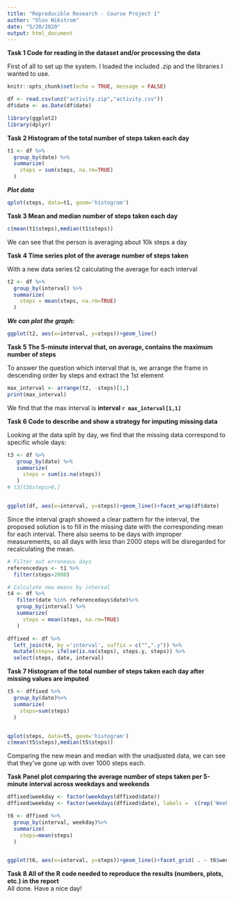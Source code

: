 ```yaml
---
title: "Reproducible Research - Course Project 1"
author: "Olov Wikstrom"
date: "5/20/2020"
output: html_document
---
```

    
**Task 1 Code for reading in the dataset and/or processing the data**

First of all to set up the system. I loaded the included .zip and the libraries I wanted to use.


```r
knitr::opts_chunk$set(echo = TRUE, message = FALSE)

df <- read.csv(unz("activity.zip","activity.csv"))
df$date <- as.Date(df$date)

library(ggplot2)
library(dplyr)
```
\n \n      
**Task 2 Histogram of the total number of steps taken each day**

```r
t1 <- df %>%
  group_by(date) %>%
  summarize(
    steps = sum(steps, na.rm=TRUE)
  )
```
    
***Plot data ***


```r
qplot(steps, data=t1, geom='histogram')
```
   
**Task 3 Mean and median number of steps taken each day**
```r
c(mean(t1$steps),median(t1$steps))
```
We can see that the person is averaging about 10k steps a day

**Task 4 Time series plot of the average number of steps taken**

With a new data series t2 calculating the average for each interval
```r
t2 <- df %>%
  group_by(interval) %>%
  summarize(
    steps = mean(steps, na.rm=TRUE)
  )
```
  
***We can plot the graph:***

```r
ggplot(t2, aes(x=interval, y=steps))+geom_line()
```
    
**Task 5 The 5-minute interval that, on average, contains the maximum number of steps**

To answer the question which interval that is, we arrange the frame in descending order by steps and extract the 1st element
```r
max_interval <- arrange(t2, -steps)[1,]
print(max_interval)
```
 We find that the max interval is **interval `r max_interval[1,1] `**  


\n \n     
**Task 6 Code to describe and show a strategy for imputing missing data**

Looking at the data split by day, we find that the missing data correspond to specific whole days:
```r
t3 <- df %>%
   group_by(date) %>%
   summarize(
     steps = sum(is.na(steps))
   )
# t3[t3$steps>0,]


ggplot(df, aes(x=interval, y=steps))+geom_line()+facet_wrap(df$date)
```
  
Since the interval graph showed a clear pattern for the interval, the proposed solution is to fill in the missing date with the corresponding mean for each interval. There also seems to be days with improper measurements, so all days with less than 2000 steps will be disregarded for recalculating the mean.

```r
# Filter out erroneous days
referencedays <- t1 %>%
  filter(steps>2000)

# Calculate new means by interval
t4 <- df %>%
   filter(date %in% referencedays$date)%>%
   group_by(interval) %>%
   summarize(
     steps = mean(steps, na.rm=TRUE)
   )

dffixed <- df %>%
  left_join(t4, by ='interval', suffix = c("",".y")) %>%
  mutate(steps= ifelse(is.na(steps), steps.y, steps)) %>%
  select(steps, date, interval)

```
     
**Task 7 Histogram of the total number of steps taken each day after missing values are imputed**

```r
t5 <- dffixed %>%
  group_by(date)%>%
  summarize(
    steps=sum(steps)
  )


qplot(steps, data=t5, geom='histogram')
c(mean(t5$steps),median(t5$steps))

```
Comparing the new mean and median with the unadjusted data, we can see that they've gone up with over 1000 steps each.  


**Task Panel plot comparing the average number of steps taken per 5-minute interval across weekdays and weekends**
```r
dffixed$weekday <- factor(weekdays(dffixed$date))
dffixed$weekday <- factor(weekdays(dffixed$date), labels =  c(rep('Weekday',5), rep('Weekend',2)))

t6 <- dffixed %>%
  group_by(interval, weekday)%>%
  summarize(
    steps=mean(steps)
  )


ggplot(t6, aes(x=interval, y=steps))+geom_line()+facet_grid( . ~ t6$weekday)
```
     
**Task 8 All of the R code needed to reproduce the results (numbers, plots, etc.) in the report**  
All done. Have a nice day!
